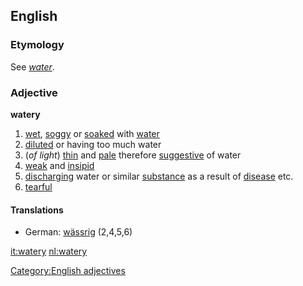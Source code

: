 ==English==
===Etymology===
See ''[[water]]''.
===Adjective===
'''watery'''
#[[wet]], [[soggy]] or [[soak]]ed with [[water]]
#[[dilute]]d or having too much water
#(''of light'') [[thin]] and [[pale]] therefore [[suggestive]] of water
#[[weak]] and [[insipid]]
#[[discharge|discharging]] water or similar [[substance]] as a result of [[disease]] etc.
#[[tearful]]
====Translations====
*German: [[wässrig]] (2,4,5,6)

[[Category:English adjectives]]

[[it:watery]]
[[nl:watery]]